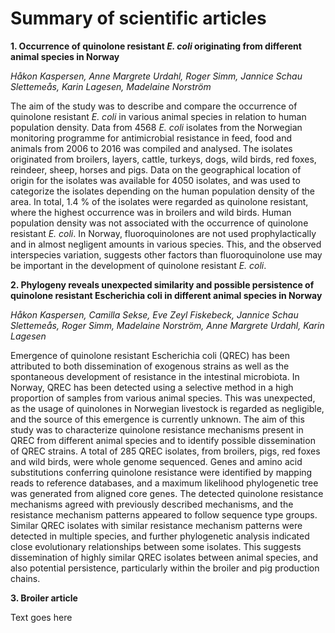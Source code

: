 # Summary of scientific articles

**1. Occurrence of quinolone resistant _E. coli_ originating from different animal species in Norway**

_Håkon Kaspersen, Anne Margrete Urdahl, Roger Simm, Jannice Schau Slettemeås, Karin Lagesen, Madelaine Norström_

The aim of the study was to describe and compare the occurrence of quinolone resistant _E. coli_ in various animal species in relation to human population density. Data from 4568 _E. coli_ isolates from the Norwegian monitoring programme for antimicrobial resistance in feed, food and animals from 2006 to 2016 was compiled and analysed. The isolates originated from broilers, layers, cattle, turkeys, dogs, wild birds, red foxes, reindeer, sheep, horses and pigs. Data on the geographical location of origin for the isolates was available for 4050 isolates, and was used to categorize the isolates depending on the human population density of the area. In total, 1.4 % of the isolates were regarded as quinolone resistant, where the highest occurrence was in broilers and wild birds. Human population density was not associated with the occurrence of quinolone resistant _E. coli_. In Norway, fluoroquinolones are not used prophylactically and in almost negligent amounts in various species. This, and the observed interspecies variation, suggests other factors than fluoroquinolone use may be important in the development of quinolone resistant _E. coli_.

**2. Phylogeny reveals unexpected similarity and possible persistence of quinolone resistant Escherichia coli in different animal species in Norway**

_Håkon Kaspersen, Camilla Sekse, Eve Zeyl Fiskebeck, Jannice Schau Slettemeås, Roger Simm, Madelaine Norström, Anne Margrete Urdahl, Karin Lagesen_

Emergence of quinolone resistant Escherichia coli (QREC) has been attributed to both dissemination of exogenous strains as well as the spontaneous development of resistance in the intestinal microbiota. In Norway, QREC has been detected using a selective method in a high proportion of samples from various animal species. This was unexpected, as the usage of quinolones in Norwegian livestock is regarded as negligible, and the source of this emergence is currently unknown. The aim of this study was to characterize quinolone resistance mechanisms present in QREC from different animal species and to identify possible dissemination of QREC strains. A total of 285 QREC isolates, from broilers, pigs, red foxes and wild birds, were whole genome sequenced. Genes and amino acid substitutions conferring quinolone resistance were identified by mapping reads to reference databases, and a maximum likelihood phylogenetic tree was generated from aligned core genes. The detected quinolone resistance mechanisms agreed with previously described mechanisms, and the resistance mechanism patterns appeared to follow sequence type groups. Similar QREC isolates with similar resistance mechanism patterns were detected in multiple species, and further phylogenetic analysis indicated close evolutionary relationships between some isolates. This suggests dissemination of highly similar QREC isolates between animal species, and also potential persistence, particularly within the broiler and pig production chains.

**3. Broiler article**

Text goes here
